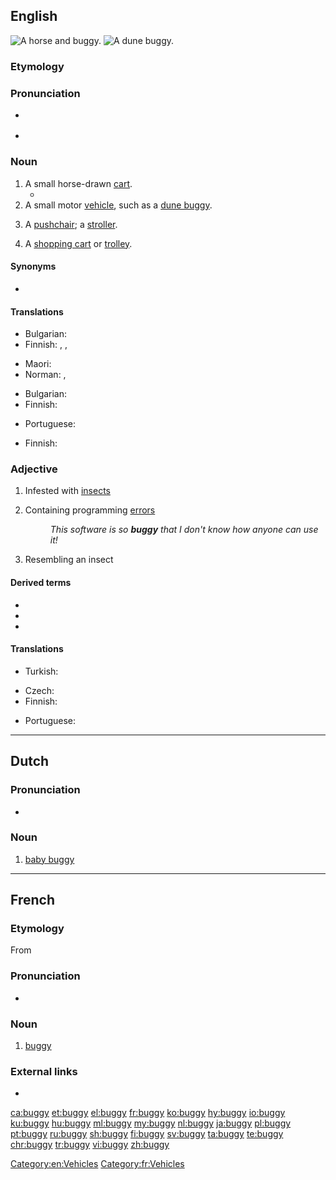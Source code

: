 {{also|Buggy}}
==English==
[[Image:Herr's Mill Covered Bridge and Buggy 2600px.jpg|thumb|A horse and buggy.]]
[[Image:Beach buggy 1.jpg|thumb|A dune buggy.]]

===Etymology===
{{rfe|lang=en}}

===Pronunciation===
* {{a|UK}} {{IPA|/bʌ.ɡi/|lang=en}}
* {{rhymes|ʌɡi|lang=en}}

===Noun===
{{en-noun|buggies}}

# A small horse-drawn [[cart]].
#* {{quote-book|year=1898|author={{w|Winston Churchill (novelist)|Winston Churchill}}
|title={{w|The Celebrity}}|chapter=2
|passage=I had occasion […] to make a somewhat long business trip to Chicago, and on my return […] I&nbsp;found Farrar awaiting me in the railway station. He smiled his wonted fraction by way of greeting, […], and finally leading me to his '''buggy''', turned and drove out of town.}}
# A small motor [[vehicle]], such as a [[dune buggy]].
# {{lb|en|UK}} A [[pushchair]]; a [[stroller]].
# {{lb|en|Canada|southern US}} A [[shopping cart]] or [[trolley]].

====Synonyms====
* {{sense|pushchair}} {{l|en|stroller}}

====Translations====
{{trans-top|A small horse-drawn cart}}
* Bulgarian: {{t|bg|кабриолет|m}}
* Finnish: {{t+|fi|vaunut}}, {{t+|fi|rattaat}}, {{t+|fi|kärryt}}
{{trans-mid}}
* Maori: {{t|mi|paki}}
* Norman: {{t|nrf|tchéthiole|f}} {{qual|Jersey}}, {{t|nrf|cariole|f}} {{qual|Guernsey}}
{{trans-bottom}}

{{trans-top|A small motor vehicle, such as a dune buggy}}
* Bulgarian: {{t|bg|бъги|n}}
* Finnish: {{t+|fi|mönkijä}}
{{trans-mid}}
* Portuguese: {{t+|pt|bugue|m}}
{{trans-bottom}}

{{trans-see|pushchair}}

{{trans-top|A shopping cart or trolley}}
* Finnish: {{t+|fi|ostoskärryt}}
{{trans-mid}}
{{trans-bottom}}

===Adjective===
{{en-adj|er}}

# Infested with [[insect]]s
# {{lb|en|computing}} Containing programming [[error]]s
#: ''This software is so '''buggy''' that I don't know how anyone can use it!''
# Resembling an insect

====Derived terms====
* {{l|en|baby buggy}}
* {{l|en|bugginess}}
* {{l|en|buggy eyes}}

====Translations====
{{trans-top|infested with insects}}
* Turkish: {{t+|tr|böcekli}}
{{trans-mid}}
{{trans-bottom}}

{{trans-top|containing programming errors}}
* Czech: {{t|cs|chybový|m}}
* Finnish: {{t|fi|buginen}}
{{trans-mid}}
* Portuguese: {{t+|pt|bugado}}
{{trans-bottom}}

[[Category:en:Vehicles]]

----

==Dutch==
{{wikipedia|lang=nl}}

===Pronunciation===
* {{audio|Nl-buggy.ogg|Audio|lang=nl}}

===Noun===
{{nl-noun|m|-'s|buggy'tje}}

# [[baby buggy]]

----

==French==

===Etymology===
From {{etyl|en|fr}}

===Pronunciation===
* {{audio|Fr-Paris--buggy.ogg|Audio (Paris)|lang=fr}}

===Noun===
{{fr-noun|m|buggies|buggys}}

# [[#English|buggy]] {{gloss|small vehicle}}

===External links===
* {{R:TLFi}}

[[Category:fr:Vehicles]]

[[ca:buggy]]
[[et:buggy]]
[[el:buggy]]
[[fr:buggy]]
[[ko:buggy]]
[[hy:buggy]]
[[io:buggy]]
[[ku:buggy]]
[[hu:buggy]]
[[ml:buggy]]
[[my:buggy]]
[[nl:buggy]]
[[ja:buggy]]
[[pl:buggy]]
[[pt:buggy]]
[[ru:buggy]]
[[sh:buggy]]
[[fi:buggy]]
[[sv:buggy]]
[[ta:buggy]]
[[te:buggy]]
[[chr:buggy]]
[[tr:buggy]]
[[vi:buggy]]
[[zh:buggy]]